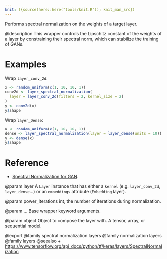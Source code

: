 ```yaml
---
knit: ({source(here::here("tools/knit.R")); knit_man_src})
---
```

Performs spectral normalization on the weights of a target layer.

@description
This wrapper controls the Lipschitz constant of the weights of a layer by
constraining their spectral norm, which can stabilize the training of GANs.

# Examples
Wrap `layer_conv_2d`:
```r
x <- random_uniform(c(1, 10, 10, 1))
conv2d <- layer_spectral_normalization(
  layer = layer_conv_2d(filters = 2, kernel_size = 2)
)
y <- conv2d(x)
y$shape
```

Wrap `layer_Dense`:
```r
x <- random_uniform(c(1, 10, 10, 1))
dense <- layer_spectral_normalization(layer = layer_dense(units = 10))
y <- dense(x)
y$shape
```

# Reference
- [Spectral Normalization for GAN](https://arxiv.org/abs/1802.05957).

@param layer
A `Layer` instance that
has either a `kernel` (e.g. `layer_conv_2d`, `layer_dense`...)
or an `embeddings` attribute (`Embedding` layer).

@param power_iterations
int, the number of iterations during normalization.

@param ...
Base wrapper keyword arguments.

@param object
Object to compose the layer with. A tensor, array, or sequential model.

@export
@family spectral normalization layers
@family normalization layers
@family layers
@seealso
+ <https://www.tensorflow.org/api_docs/python/tf/keras/layers/SpectralNormalization>

